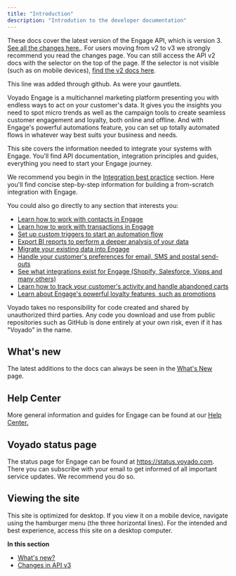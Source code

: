 ```yaml
---
title: "Introduction"
description: "Introdution to the developer documentation"
---
```



These docs cover the latest version of the Engage API, which is version 3. [See all the changes here.](https://developer.voyado.com/en/introduction/changes-in-api-v3.html). For users moving from v2 to v3 we strongly recommend you read the changes page. You can still access the API v2 docs with the selector on the top of the page. If the selector is not visible (such as on mobile devices), [find the v2 docs here](https://developer.voyado.com/v2/en/introduction.html).

<MySnippet/>

This line was added through github. As were your gauntlets.

Voyado Engage is a multichannel marketing platform presenting you with endless ways to act on your customer's data. It gives you the insights you need to spot micro trends as well as the campaign tools to create seamless customer engagement and loyalty, both online and offline. And with Engage's powerful automations feature, you can set up totally automated flows in whatever way best suits your business and needs.

This site covers the information needed to integrate your systems with Engage. You'll find API documentation, integration principles and guides, everything you need to start your Engage journey.

We recommend you begin in the [Integration best practice](https://developer.voyado.com/en/integration-best-practice.html) section. Here you'll find concise step-by-step information for building a from-scratch integration with Engage.

You could also go directly to any section that interests you:

- [<u>Learn how to work with contacts in Engage</u>](https://developer.voyado.com/en/contacts.html)
- [<u>Learn how to work with transactions in Engage</u>](https://developer.voyado.com/en/transactions.html)
- [<u>Set up custom triggers to start an automation flow</u>](https://developer.voyado.com/en/custom-triggers.html)
- [<u>Export BI reports to perform a deeper analysis of your data</u>](https://developer.voyado.com/en/bi-export.html)
- [<u>Migrate your existing data into Engage</u>](https://developer.voyado.com/en/import-historical-data.html)
- [<u>Handle your customer's preferences for email, SMS and postal send-outs</u>](https://developer.voyado.com/en/consents.html)
- [<u>See what integrations exist for Engage (Shopify, Salesforce, Vipps and many others)</u>](https://developer.voyado.com/en/integrations.html)
- [<u>Learn how to track your customer's activity and handle abandoned carts</u>](https://developer.voyado.com/en/web-activity-tracking.html)
- [<u>Learn about Engage's powerful loyalty features, such as promotions</u>](https://developer.voyado.com/en/points-and-vouchers.html)

Voyado takes no responsibility for code created and shared by unauthorized third parties. Any code you download and use from public repositories such as GitHub is done entirely at your own risk, even if it has "Voyado" in the name.

## **What's new**

The latest additions to the docs can always be seen in the [<u>What's New</u>](https://developer.voyado.com/en/introduction/what-s-new-.html) page.

## **Help Center**

More general information and guides for Engage can be found at our [<u>Help Center.</u>](https://help.engage.voyado.com/hc/en-gb)

## **Voyado status page**

The status page for Engage can be found at [<u>https://status.voyado.com</u>](https://status.voyado.com). There you can subscribe with your email to get informed of all important service updates. We recommend you do so.

## **Viewing the site**

This site is optimized for desktop. If you view it on a mobile device, navigate using the hamburger menu (the three horizontal lines). For the intended and best experience, access this site on a desktop computer.

**In this section**

- [<u>What's new?</u>](https://developer.voyado.com/en/introduction/what-s-new-.html)
- [<u>Changes in API v3</u>](https://developer.voyado.com/en/introduction/changes-in-api-v3.html)
